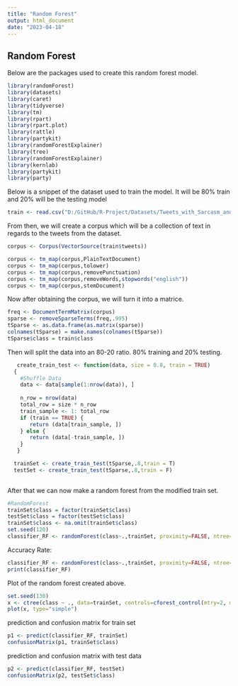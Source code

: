 ```yaml
---
title: "Random Forest"
output: html_document
date: "2023-04-18"
---
```


## Random Forest 

Below are the packages used to create this random forest model.

```r
library(randomForest)
library(datasets)
library(caret)
library(tidyverse)
library(tm)
library(rpart)
library(rpart.plot)
library(rattle)
library(partykit)
library(randomForestExplainer)
library(tree)
library(randomForestExplainer)
library(kernlab)
library(partykit)
library(party)
```

Below is a snippet of the dataset used to train the model. It will be 80% train and 20% will be the testing model

```r
train <- read.csv("D:/GitHub/R-Project/Datasets/Tweets_with_Sarcasm_and_Irony/train.csv")
```

From then, we will create a corpus which will be a collection of text in regards to the tweets from the dataset.

```r
corpus <- Corpus(VectorSource(train$tweets))

corpus <- tm_map(corpus,PlainTextDocument)
corpus <- tm_map(corpus,tolower)
corpus <- tm_map(corpus,removePunctuation)
corpus <- tm_map(corpus,removeWords,stopwords("english"))
corpus <- tm_map(corpus,stemDocument)
```

Now after obtaining the corpus, we will turn it into a matrice.

```r
freq <- DocumentTermMatrix(corpus)
sparse <- removeSparseTerms(freq,.995)
tSparse <- as.data.frame(as.matrix(sparse))
colnames(tSparse) = make.names(colnames(tSparse))
tSparse$class = train$class
```

Then will split the data into an 80-20 ratio. 80% training and 20% testing.

```r
   create_train_test <- function(data, size = 0.8, train = TRUE) 
  {
    #Shuffle Data
    data <- data[sample(1:nrow(data)), ]
  
    n_row = nrow(data)
    total_row = size * n_row
    train_sample <- 1: total_row
    if (train == TRUE) {
       return (data[train_sample, ])
    } else { 
       return (data[-train_sample, ])
    }
   }

  trainSet <- create_train_test(tSparse,.8,train = T)
  testSet <- create_train_test(tSparse,.8,train = F)
  
```

After that we can now make a random forest from the modified train set.

```r
  
#RandomForest
trainSet$class = factor(trainSet$class)
testSet$class = factor(testSet$class)
trainSet$class <- na.omit(trainSet$class)
set.seed(120)
classifier_RF <- randomForest(class~.,trainSet, proximity=FALSE, ntree=150)
```

Accuracy Rate:

```r
classifier_RF <- randomForest(class~.,trainSet, proximity=FALSE, ntree=150)
print(classifier_RF)
```

Plot of the random forest created above.

```r
set.seed(130)
x <- ctree(class ~ ., data=trainSet, controls=cforest_control(mtry=2, mincriterion=0))
plot(x, type="simple")
```

prediction and confusion matrix for train set

```r
p1 <- predict(classifier_RF, trainSet)
confusionMatrix(p1, trainSet$class)
```

prediction and confusion matrix with test data

```r
p2 <- predict(classifier_RF, testSet)
confusionMatrix(p2, testSet$class)
```
